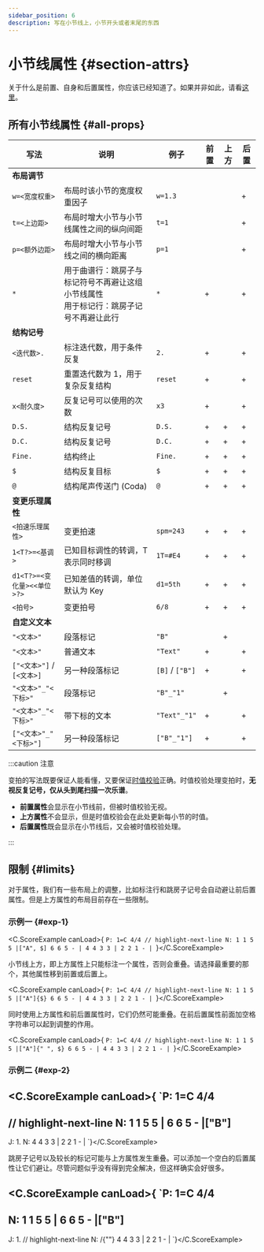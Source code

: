 ```yaml
---
sidebar_position: 6
description: 写在小节线上，小节开头或者末尾的东西
---
```


# 小节线属性 {#section-attrs}

关于什么是前置、自身和后置属性，你应该已经知道了。如果并非如此，请看[这里](/docs/reference/sections#separator-attrs)。

## 所有小节线属性 {#all-props}

|写法|说明|例子|前置|上方|后置|
|-|-|-|-|-|-|
|**布局调节**|
|`w=<宽度权重>`|布局时该小节的宽度权重因子|`w=1.3`| | |+|
|`t=<上边距>`|布局时增大小节与小节线属性之间的纵向间距|`t=1`| | |+|
|`p=<额外边距>`|布局时增大小节与小节线之间的横向距离|`p=1`| | |+|
|`*`|用于曲谱行：跳房子与标记符号不再避让这组小节线属性<br/>用于标记行：跳房子记号不再避让此行|`*`|+| |+|
|**结构记号**|
|`<迭代数>.`|标注迭代数，用于条件反复|`2.`|+| |+|
|`reset`|重置迭代数为 1，用于复杂反复结构|`reset`|+| |+|
|`x<耐久度>`|反复记号可以使用的次数|`x3`|+| |+|
|`D.S.`|结构反复记号|`D.S.`|+|+|+|
|`D.C.`|结构反复记号|`D.C.`|+|+|+|
|`Fine.`|结构终止|`Fine.`|+|+|+|
|`$`|结构反复目标|`$`|+|+|+|
|`@`|结构尾声传送门 (Coda)|`@`|+|+|+|
|**变更乐理属性**|
|`<拍速乐理属性>`|变更拍速|`spm=243`|+|+|+|
|`1<T?>=<基调>`|已知目标调性的转调，T 表示同时移调|`1T=#E4`|+|+|+|
|`d1<T?>=<变化量><<单位>?>`|已知差值的转调，单位默认为 Key|`d1=5th`|+|+|+|
|`<拍号>`|变更拍号|`6/8`|+|+|+|
|**自定义文本**|
|`"<文本>"`|段落标记|`"B"`| |+| |
|`"<文本>"`|普通文本|`"Text"`|+| |+|
|`["<文本>"]` / `[<文本>]`|另一种段落标记|`[B]` / `["B"]`|+| |+|
|`"<文本>"_"<下标>"`|段落标记|`"B"_"1"`| |+| |
|`"<文本>"_"<下标>"`|带下标的文本|`"Text"_"1"`|+| |+|
|`["<文本>"_"<下标>"]`|另一种段落标记|`["B"_"1"]`|+| |+|

:::caution 注意

变拍的写法既要保证人能看懂，又要保证[时值校验](/docs/tutorial-basics/complicated-beats#time-validation)正确。时值校验处理变拍时，**无视反复记号，仅从头到尾扫描一次乐谱**。

- **前置属性**会显示在小节线前，但被时值校验无视。
- **上方属性**不会显示，但是时值校验会在此处更新每小节的时值。
- **后置属性**既会显示在小节线后，又会被时值校验处理。

:::

## 限制 {#limits}

对于属性，我们有一些布局上的调整，比如标注行和跳房子记号会自动避让前后置属性。但是上方属性的布局目前存在一些限制。

### 示例一 {#exp-1}

<C.ScoreExample canLoad>{
`P: 1=C 4/4
// highlight-next-line
N: 1 1 5 5 |["A", $] 6 6 5 - | 4 4 3 3 | 2 2 1 - |
`}</C.ScoreExample>

小节线上方，即上方属性上只能标注一个属性，否则会重叠。请选择最重要的那个，其他属性移到前置或后置上。

<C.ScoreExample canLoad>{
`P: 1=C 4/4
// highlight-next-line
N: 1 1 5 5 |["A"]{$} 6 6 5 - | 4 4 3 3 | 2 2 1 - |
`}</C.ScoreExample>

同时使用上方属性和前后置属性时，它们仍然可能重叠。在前后置属性前面加空格字符串可以起到调整的作用。

<C.ScoreExample canLoad>{
`P: 1=C 4/4
// highlight-next-line
N: 1 1 5 5 |["A"]{" ", $} 6 6 5 - | 4 4 3 3 | 2 2 1 - |
`}</C.ScoreExample>

### 示例二 {#exp-2}

<C.ScoreExample canLoad>{
`P: 1=C 4/4
---
// highlight-next-line
N: 1 1 5 5 | 6 6 5 - |["B"]
---
J: 1.
N: 4 4 3 3 | 2 2 1 - |
`}</C.ScoreExample>

跳房子记号以及较长的标记可能与上方属性发生重叠。可以添加一个空白的后置属性让它们避让。尽管问题似乎没有得到完全解决，但这样确实会好很多。

<C.ScoreExample canLoad>{
`P: 1=C 4/4
---
N: 1 1 5 5 | 6 6 5 - |["B"]
---
J: 1.
// highlight-next-line
N: /{""} 4 4 3 3 | 2 2 1 - |
`}</C.ScoreExample>
